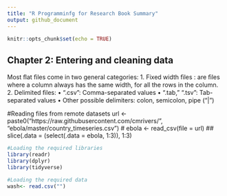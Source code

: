 ```yaml
---
title: "R Programminfg for Research Book Summary"
output: github_document
---
```


```r
knitr::opts_chunk$set(echo = TRUE)
```

## Chapter 2:  Entering and cleaning data

Most ﬂat ﬁles come in two general categories:
  1. Fixed width ﬁles : are ﬁles where a column always has the same width, for all the rows in the column.
  2. Delimited ﬁles:
    • “.csv”: Comma-separated values
    • “.tab,” “.tsv”: Tab-separated values
    • Other possible delimiters: colon, semicolon, pipe (“|”)

#Reading files from remote datasets
 url <- paste0("https://raw.githubusercontent.com/cmrivers/", "ebola/master/country_timeseries.csv")
 # ebola <- read_csv(file = url)
 ## slice(.data = (select(.data = ebola, 1:3)), 1:3)

```r
#Loading the required libraries
library(readr)
library(dplyr)
library(tidyverse)

#Loading the required data
wash<- read.csv("")
```


